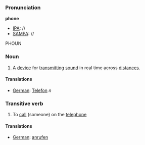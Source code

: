 ===Pronunciation===

'''phone'''
*[[IPA]]: //
*[[SAMPA]]: //
PHOUN

===Noun===

#A [[device]] for [[transmit]]ting [[sound]] in real time across [[distance]]s.

====Translations====

*[[German]]: [[Telefon]] ''n''

===Transitive verb===

# To [[call]] (someone) on the [[telephone]]

====Translations====

*[[German]]: [[anrufen]]
